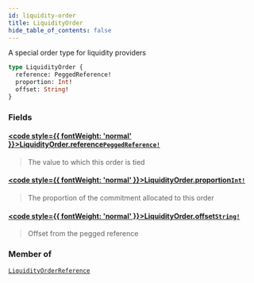 ```yaml
---
id: liquidity-order
title: LiquidityOrder
hide_table_of_contents: false
---
```








A special order type for liquidity providers

```graphql
type LiquidityOrder {
  reference: PeggedReference!
  proportion: Int!
  offset: String!
}
```


### Fields

#### [<code style={{ fontWeight: 'normal' }}>LiquidityOrder.<b>reference</b></code>](#)<Bullet />[`PeggedReference!`](/docs/testnet/graphql/enums/pegged-reference) <Badge class="secondary" text="non-null"/> <Badge class="secondary" text="enum"/>
> The value to which this order is tied
> 

#### [<code style={{ fontWeight: 'normal' }}>LiquidityOrder.<b>proportion</b></code>](#)<Bullet />[`Int!`](/docs/testnet/graphql/scalars/int) <Badge class="secondary" text="non-null"/> <Badge class="secondary" text="scalar"/>
> The proportion of the commitment allocated to this order
> 

#### [<code style={{ fontWeight: 'normal' }}>LiquidityOrder.<b>offset</b></code>](#)<Bullet />[`String!`](/docs/testnet/graphql/scalars/string) <Badge class="secondary" text="non-null"/> <Badge class="secondary" text="scalar"/>
> Offset from the pegged reference
> 



### Member of

[`LiquidityOrderReference`](/docs/testnet/graphql/objects/liquidity-order-reference)  <Badge class="secondary" text="object"/>



